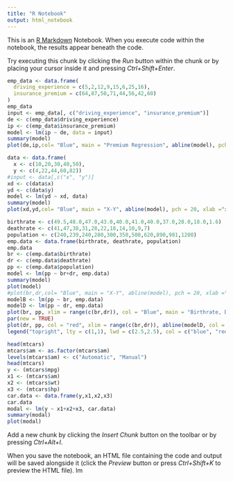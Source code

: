 ```yaml
---
title: "R Notebook"
output: html_notebook
---
```


This is an [R Markdown](http://rmarkdown.rstudio.com) Notebook. When you execute code within the notebook, the results appear beneath the code. 

Try executing this chunk by clicking the *Run* button within the chunk or by placing your cursor inside it and pressing *Ctrl+Shift+Enter*. 

```r
emp_data <- data.frame(
  driving_experience = c(5,2,12,9,15,6,25,16),
  insurance_premium = c(64,87,50,71,44,56,42,60)
)
emp_data
input <- emp_data[, c("driving_experience", "insurance_premium")]
de <- c(emp_data$driving_experience)
ip <- c(emp_data$insurance_premium)
model <- lm(ip ~ de, data = input)
summary(model)
plot(de,ip,col= "Blue", main = "Premium Regression", abline(model), pch = 20, xlab ="Experience", ylab = "Insurance Premium")
```

```r
data <- data.frame(
  x <- c(10,20,30,40,50),
  y <- c(4,22,44,60,82))
#input <- data[,c("x", "y")]
xd <- c(data$x)
yd <- c(data$y)
model <- lm(yd ~ xd, data)
summary(model)
plot(xd,yd,col= "Blue", main = "X-Y", abline(model), pch = 20, xlab ="x", ylab = "y")
```

```r
birthrate <- c(49.5,48.0,47.0,43.0,40.0,41.0,40.0,37.0,28.0,18.0,1.6)
deathrate <- c(41,47,38,31,28,22,18,14,10,9,7)
population <- c(240,239,240,280,300,350,500,620,890,981,1200)
emp.data <- data.frame(birthrate, deathrate, population)
emp.data
br <- c(emp.data$birthrate)
dr <- c(emp.data$deathrate)
pp <- c(emp.data$population)
model <- lm(pp ~ br+dr, emp.data)
summary(model)
plot(model)
#plot(br,dr,col= "Blue", main = "X-Y", abline(model), pch = 20, xlab ="x", ylab = "y")
modelB <- lm(pp ~ br, emp.data)
modelD <- lm(pp ~ dr, emp.data)
plot(br, pp, xlim = range(c(br,dr)), col = "Blue", main = "Birthrate, Deadthrate vs Population", abline(modelB, col = "Blue"), pch = 18, xlab = "Birthrate, Deathrate", ylab = "Population")
par(new = TRUE)
plot(dr, pp, col = "red", xlim = range(c(br,dr)), abline(modelD, col = "red"), pch =18, axes = FALSE, xlab = "", ylab = "")
legend("topright", lty = c(1,1), lwd = c(2.5,2.5), col = c("blue", "red"), legend = c("Birthrate vs Population", "Deathrate vs Population"))
```

```r
head(mtcars)
mtcars$am <- as.factor(mtcars$am)
levels(mtcars$am) <- c("Automatic", "Manual")
head(mtcars)
y <- (mtcars$mpg)
x1 <- (mtcars$am)
x2 <- (mtcars$wt)
x3 <- (mtcars$hp)
car.data <- data.frame(y,x1,x2,x3)
car.data
modal <- lm(y ~ x1+x2+x3, car.data)
summary(modal)
plot(modal)
```

Add a new chunk by clicking the *Insert Chunk* button on the toolbar or by pressing *Ctrl+Alt+I*.

When you save the notebook, an HTML file containing the code and output will be saved alongside it (click the *Preview* button or press *Ctrl+Shift+K* to preview the HTML file).
lm

